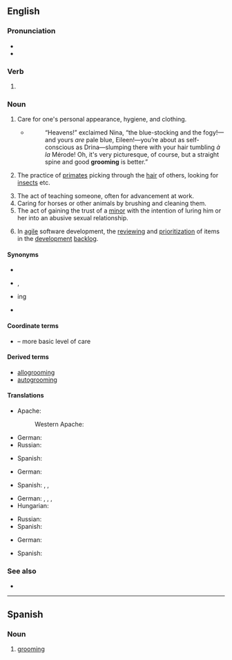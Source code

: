 ==English==
{{slim-wikipedia|Groom (disambiguation)#Grooming|Grooming}}

===Pronunciation===
* {{IPA|en|/ˈɡɹuːmɪŋ/}}
* {{rhymes|en|uːmɪŋ}}

===Verb===
{{head|en|verb form}}

# {{present participle of|en|groom|nocat=1}}

===Noun===
{{en-noun|-|s}}

# Care for one's personal appearance, hygiene, and clothing.
#* {{RQ:Chmbrs YngrSt|IX}}
#*: “Heavens!” exclaimed Nina, “the blue-stocking and the fogy!—and yours ''are'' pale blue, Eileen!—you’re about as self-conscious as Drina—slumping there with your hair tumbling ''à la'' Mérode! Oh, it's very picturesque, of course, but a straight spine and good '''grooming''' is better.{{nb...}}”
# {{lb|en|biology}} The practice of [[primate]]s picking through the [[hair]] of others, looking for [[insect]]s etc.
# The act of teaching someone, often for advancement at work.
# Caring for horses or other animals by brushing and cleaning them.
# The act of gaining the trust of a [[minor]] with the intention of luring him or her into an abusive sexual relationship.
# {{lb|en|software engineering}} In [[agile]] software development, the [[review]]ing and [[prioritization]] of items in the [[development]] [[backlog]].

====Synonyms====
* {{sense|care for one's appearance}}
* {{sense|act of teaching}} {{l|en|coaching}}, {{l|en|mentoring}}
* {{sense|caring for horses}} {{l|en|curry}}ing
* {{sense|attempting to gain the trust of a minor}}

====Coordinate terms====
* {{sense|care for one's appearance}} {{l|en|personal hygiene}} – more basic level of care

====Derived terms====
* [[allogrooming]]
* [[autogrooming]]

====Translations====
{{trans-top|care for one's appearance}}
* Apache:
*: Western Apache: {{t|apw|bee ídadołzhooní}}
* German: {{t+|de|Körperpflege|f}}
* Russian: {{t+|ru|ухо́д|m}}
{{trans-mid}}
* Spanish: {{t+|es|arreglo|m}}
{{trans-bottom}}

{{trans-top|act of teaching}}
* German: {{t+|de|Coaching|n}}
{{trans-mid}}
* Spanish: {{t+|es|adiestramiento|m}}, {{t+|es|entrenamiento|m}}, {{t|es|capacitación|f}}
{{trans-bottom}}

{{trans-top|caring for horses}}
* German: {{t|de|Pferdepflege|f}}, {{t|de|Tierpflege|f}}, {{t+|de|Fellpflege|f}}, {{t|de|Viehputz|m}}
* Hungarian: {{t+|hu|lóápolás}}
{{trans-mid}}
* Russian: {{t+|ru|ухо́д|m}}
* Spanish: {{t+|es|acicaladura|f}}
{{trans-bottom}}

{{trans-top|attempting to gain the trust of a minor}}
* German: {{t|de|sich vertraut machen}}
{{trans-mid}}
* Spanish: {{qualifier|Mexico}} {{t+|es|sonsaque|m}}
{{trans-bottom}}

===See also===
* {{projectlink|wikipedia|Child grooming}}

----

==Spanish==

===Noun===
{{es-noun|m|-}}

# [[#English|grooming]]